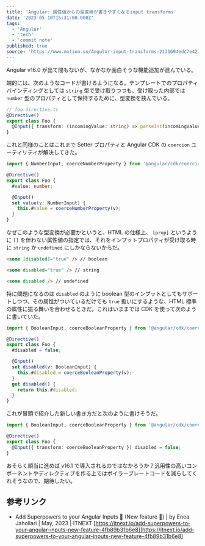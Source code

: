 ```yaml
---
title: 'Angular: 属性値からの型変換が書きやすくなるinput transforms'
date: '2023-05-10T15:31:00.000Z'
tags:
  - 'Angular'
  - 'tech'
  - 'commit note'
published: true
source: 'https://www.notion.so/Angular-input-transforms-2131694edc7e4221ad63e13b749d4fc0'
---
```



Angular v16.0 が出て間もないが、なかなか面白そうな機能追加が進んでいる。

<LinkPreview src="https://github.com/angular/angular/pull/50225" />

端的には、次のようなコードが書けるようになる。テンプレートでのプロパティバインディングとしては `string` 型で受け取りつつも、受け取った内部では `number` 型のプロパティとして保持するために、型変換を挟んでいる。

```typescript
// foo.directive.ts
@Directive()
export class Foo {
  @Input({ transform: (incomingValue: string) => parseInt(incomingValue) }) value: number;
}
```

これと同様のことはこれまで Setter プロパティと Angular CDK の `coercion` ユーティリティが解決してきた。

```typescript
import { NumberInput, coerceNumberProperty } from '@angular/cdk/coercion';

@Directive()
export class Foo {
  #value: number;

  @Input()
  set value(v: NumberInput) {
    this.#value = coerceNumberProperty(v);
  }
}
```

<LinkPreview src="https://material.angular.io/cdk/coercion/overview" />

なぜこのような型変換が必要かというと、HTML の仕様上、 `[prop]` というように `[]` を伴わない属性値の指定では、それをインプットプロパティが受け取る時に `string` か `undefined` にしかならないからだ。

```html
<some [disabled]="true" /> // boolean

<some disabled="true" /> // string

<some disabled /> // undefined
```

特に問題になるのは `disabled` のように boolean 型のインプットとしてもサポートしつつ、その属性がついているだけでも `true` 扱いにするような、HTML 標準の属性に振る舞いを合わせるときだ。これはいままでは CDK を使って次のように書いていた。

```typescript
import { BooleanInput, coerceBooleanProperty } from '@angular/cdk/coercion';

@Directive()
export class Foo {
  #disabled = false;

  @Input()
  set disabled(v: BooleanInput) {
    this.#disabled = coerceBooleanProperty(v);
  }
  get disabled() {
    return this.#disabled;
  }
}
```

これが冒頭で紹介した新しい書き方だと次のように書けそうだ。

```typescript
import { BooleanInput, coerceBooleanProperty } from '@angular/cdk/coercion';

@Directive()
export class Foo {
  @Input({ transform: coerceBooleanProperty }) disabled = false;
}
```

おそらく順当に進めば v16.1 で導入されるのではなかろうか？汎用性の高いコンポーネントやディレクティブを作る上ではボイラープレートコードを減らしてくれそうなので、期待したい。

## 参考リンク

- Add Superpowers to your Angular Inputs 🔋 (New feature 🎉) | by Enea Jahollari | May, 2023 | ITNEXT [https://itnext.io/add-superpowers-to-your-angular-inputs-new-feature-4fb89b31b6e8](https://itnext.io/add-superpowers-to-your-angular-inputs-new-feature-4fb89b31b6e8)

